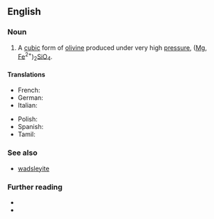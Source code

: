==English==
{{wikipedia}}

===Noun===
{{en-noun}}

# {{lb|en|mineralogy}} A [[cubic]] form of [[olivine]] produced under very high [[pressure]], ([[magnesium|Mg]], [[iron|Fe]]<sup>2+</sup>)<sub>2</sub>[[silicon|Si]][[oxygen|O]]<sub>4</sub>.

====Translations====
{{trans-top|cubic form of olivine}}
* French: {{t+|fr|ringwoodite|f}}
* German: {{t|de|Ringwoodit|m}}
* Italian: {{t|it|ringwoodite|f}}
{{trans-mid}}
* Polish: {{t|pl|ringwoodyt|m}}
* Spanish: {{t|es|ringwoodita|f}}
* Tamil: {{t|ta|ரிங்வூடைட்|sc=Taml}}
{{trans-bottom}}

===See also===
* [[wadsleyite]]

===Further reading===
* {{R:WebMineral}}
* {{R:mindat}}